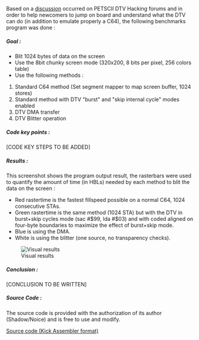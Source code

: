 Based on a [http://jledger.proboards19.com/index.cgi?board=dtvhacking&action=display&thread=1178924643 discussion] occurred on PETSCII DTV Hacking forums and in order to help newcomers to jump on board and understand what the DTV can do (in addition to emulate properly a C64), the following benchmarks program was done :

=====Goal :===== 
* Blit 1024 bytes of data on the screen
* Use the 8bit chunky screen mode (320x200, 8 bits per pixel, 256 colors table)
* Use the following methods : 
# Standard C64 method (Set segment mapper to map screen buffer, 1024 stores)
# Standard method with DTV "burst" and "skip internal cycle" modes enabled
# DTV DMA transfer
# DTV Blitter operation

=====Code key points :=====


[CODE KEY STEPS TO BE ADDED]


=====Results :=====

This screenshot shows the program output result, the rasterbars were used to quantify the amount of time (in HBLs) needed by each method to blit the data on the screen :
* Red rastertime is the fastest fillspeed possible on a normal C64, 1024 consecutive STAs.
* Green rastertime is the same method (1024 STA) but with the DTV in burst+skip cycles mode (sac #$99, lda #$03) and with coded aligned on four-byte boundaries to maximize the effect of burst+skip mode.
* Blue is using the DMA.
* White is using the blitter (one source, no transparency checks).


[[Image:Blitting_benchs_results.jpg|Visual results]]

=====Conclusion :=====

[CONCLUSION TO BE WRITTEN]


=====Source Code :=====

The source code is provided with the authorization of its author (Shadow/Noice) and is free to use and modify.

[[:Media:filltest.zip|Source code (Kick Assembler format)]]